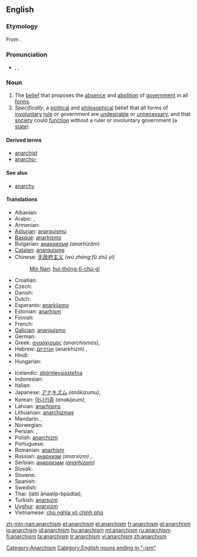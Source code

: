 ==English==

===Etymology===
From {{suffix|anarchy|ism}}.

===Pronunciation===
* {{a|GenAm}} {{enPR|ʹănər'kĭzəm}}, {{IPA|/ˈænəɹˌkɪzəm/}}, {{SAMPA|/"{n@r%kIz@m/}}

===Noun===
{{en-noun|-}}

# The [[belief]] that proposes the [[absence]] and [[abolition]] of [[government]] in all [[form]]s.
# ''Specifically'', a [[political]] and [[philosophical]] belief that all forms of [[involuntary]] [[rule]] or government are [[undesirable]] or [[unnecessary]], and that [[society]] could [[function]] without a ruler or involuntary government (a [[state]]).

====Derived terms====
* [[anarchist]]
* [[anarcho-]]

====See also====
* [[anarchy]]

====Translations====
{{trans-top|belief that proposes the absence and abolition of government in all forms}}
* Albanian: {{t+|sq|anarkizëm|xs=Albanian}}
* Arabic: {{Arab|[[الفوضوية]]}} {{f}},  {{t|ar|فوضوية|f|tr=fawDawíyya|sc=Arab}}
* Armenian: {{t-|hy|անարխիզմ|tr=anarxizm}}
* [[Asturian]]: [[anarquismu]] {{m}}
* [[Basque]]: [[anarkismo]]
* Bulgarian: [[анархизъм]] ''(anarhizăm)'' {{m}}
* [[Catalan]]: [[anarquisme]] {{m}}
* Chinese: [[无政府主义]] ''(wú zhèng fǔ zhǔ yì)''
*: [[Min Nan]]: [[hui-thóng-tī-chú-gī]]
* Croatian: {{t-|hr|anarhizam|m}}
* Czech: {{t+|cs|anarchismus|m}}
* Danish: {{t-|da|anarkisme}}
* Dutch: {{t+|nl|anarchisme}}
* Esperanto: [[anarkiismo]]
* Estonian: [[anarhism]]
* Finnish: {{t+|fi|anarkismi}}
* French: {{t+|fr|anarchisme|m}}
* [[Galician]]: [[anarquismo]] {{m}}
* German: {{t+|de|Anarchismus|m}}
* Greek: [[αναρχισμός]] ''(anarchismós)'',  {{t|el|αναρχισμός|m|tr=anarchismós|sc=Grek}}
* Hebrew: [[אנרכיזם]] (anarkhizm) {{m}},  {{t|he|אנרכיזם|m|tr=anarkhizm|sc=Hebr}}
* Hindi: {{t|hi|अराजकता|tr=arājakatā|sc=Deva}}
* Hungarian: {{t+|hu|anarchizmus}}
{{trans-mid}}
* Icelandic: [[stjórnleysisstefna]]
* Indonesian: {{t+|id|anarkisme|xs=Indonesian}}
* Italian: {{t-|it|anarchismo|m}}
* Japanese: [[アナキズム]] ''(anākizumu)'',  {{t|ja|アナキズム|tr=anākizumu|sc=Jpan}}
* Korean: [[아나키즘]] ''(anakijeum)'',  {{t|ko|아나키즘|tr=anakijeum|sc=Kore}}
* Latvian: [[anarhisms]]
* Lithuanian: [[anarchizmas]]
* Mandarin: {{t|zh|無政府主義|sc=Hani}},  {{t|zh|无政府主义|tr=wúzhèngfǔzhǔyì|sc=Hani}}
* Norwegian: {{t-|no|anarkisme}}
* Persian: {{fa-Arab|[[دولت‌زدائی]]}},  {{t|fa|دولت‌زدائی|sc=fa-Arab}}
* Polish: [[anarchizm]] {{m}}
* Portuguese: {{t+|pt|anarquismo|m}}
* Romanian: [[anarhism]]
* Russian: [[анархизм]] ''(anarxízm)'' {{m}},  {{t|ru|анархизм|m|tr=anarxízm|sc=Cyrl}}
* Serbian: [[анархизам]] ''([[anarhizam]])'' {{m}}
* Slovak: {{t-|sk|anarchizmus|m}}
* Slovene: {{t+|sl|anarhizem|m}}
* Spanish: {{t+|es|anarquismo|m}}
* Swedish: {{t+|sv|anarkism}}
* Thai: {{Thai|[[ลัทธิอนาธิปไตย]]}} (láttí ànaatíp-bpàdtai),  {{t|th|ลัทธิอนาธิปไตย|tr=láttí ànaatíp-bpàdtai|sc=Thai}}
* Turkish: [[anarşızm]]
* [[Uyghur]]: [[anarxizm]]
* Vietnamese: [[chủ nghĩa vô chính phủ]]
{{trans-bottom}}

[[Category:Anarchism]]
[[Category:English nouns ending in "-ism"]]

[[zh-min-nan:anarchism]]
[[et:anarchism]]
[[el:anarchism]]
[[fr:anarchism]]
[[gl:anarchism]]
[[io:anarchism]]
[[id:anarchism]]
[[hu:anarchism]]
[[ml:anarchism]]
[[ru:anarchism]]
[[fi:anarchism]]
[[ta:anarchism]]
[[tr:anarchism]]
[[vi:anarchism]]
[[zh:anarchism]]